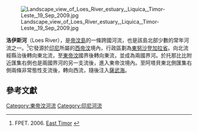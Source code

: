[[File:Landscape_view_of_Loes_River_estuary,_Liquica,_Timor-Leste,_19_Sep_2009.jpg|thumb]]

'''洛伊斯河'''（Loes River），是[[帝汶島|帝汶島]]的一條跨國河流，也是該島北部少數的常年河流之一。<ref>FPET. 2006. [http://www.fpet.org.au/EastTimor.htm East Timor] {{webarchive|url=https://web.archive.org/web/20060819044058/http://www.fpet.org.au/EastTimor.htm |date=2006-08-19 }}</ref>它發源於[[印尼|印尼]]所屬的[[西帝汶|西帝汶]]境內，行政區劃為[[東努沙登加拉省|東努沙登加拉省]]{{link-en|貝盧縣|Belu Regency}}。向北流經縣治{{link-en|阿坦布阿|Atambua}}後轉向東北流，至[[東帝汶|東帝汶]]國界後轉向東流，並成為兩國界河。於托那比比附近匯集右側也是兩國界河的另一支流後，進入東帝汶境內。至阿塔貝東北側匯集右側兩條非常態性支流後，轉向西流，隨後注入[[薩武海|薩武海]]。

==參考文獻==
{{reflist}}

{{coord|8|47|08|S|125|12|41|E|display=title}}

[[Category:東帝汶河流|Category:東帝汶河流]]
[[Category:印尼河流|Category:印尼河流]]